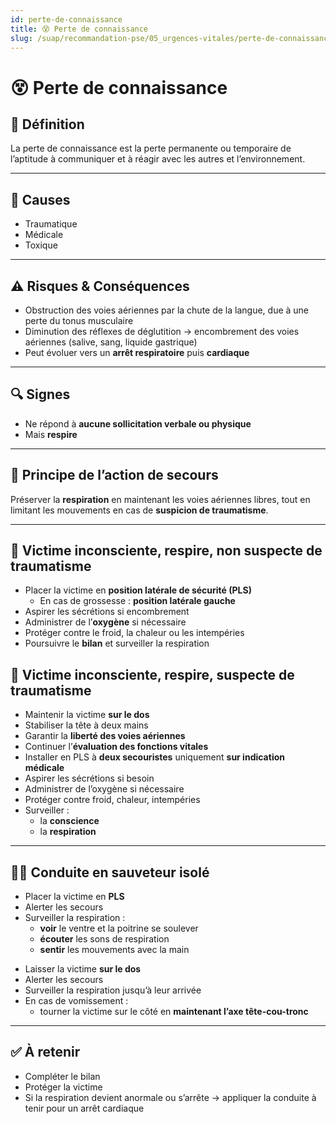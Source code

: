 ---
id: perte-de-connaissance
title: 😵 Perte de connaissance
slug: /suap/recommandation-pse/05_urgences-vitales/perte-de-connaissance
---


# 😵 Perte de connaissance

## 🧠 Définition

La perte de connaissance est la perte permanente ou temporaire de l’aptitude à communiquer et à réagir avec les autres et l’environnement.

---

## 🧪 Causes

- Traumatique  
- Médicale  
- Toxique

---

## ⚠️ Risques & Conséquences

- Obstruction des voies aériennes par la chute de la langue, due à une perte du tonus musculaire
- Diminution des réflexes de déglutition → encombrement des voies aériennes (salive, sang, liquide gastrique)
- Peut évoluer vers un **arrêt respiratoire** puis **cardiaque**

---

## 🔍 Signes

- Ne répond à **aucune sollicitation verbale ou physique**
- Mais **respire**

---

## 🎯 Principe de l’action de secours

Préserver la **respiration** en maintenant les voies aériennes libres, tout en limitant les mouvements en cas de **suspicion de traumatisme**.

---

<Tabs>
<TabItem value="non-trauma" label="🛌 Sans traumatisme">

## 👤 Victime inconsciente, respire, **non suspecte de traumatisme**

- Placer la victime en **position latérale de sécurité (PLS)**
  - En cas de grossesse : **position latérale gauche**
- Aspirer les sécrétions si encombrement
- Administrer de l’**oxygène** si nécessaire
- Protéger contre le froid, la chaleur ou les intempéries
- Poursuivre le **bilan** et surveiller la respiration

</TabItem>
<TabItem value="trauma" label="🧠 Avec traumatisme">

## 🧠 Victime inconsciente, respire, **suspecte de traumatisme**

- Maintenir la victime **sur le dos**
- Stabiliser la tête à deux mains
- Garantir la **liberté des voies aériennes**
- Continuer l’**évaluation des fonctions vitales**
- Installer en PLS à **deux secouristes** uniquement **sur indication médicale**
- Aspirer les sécrétions si besoin
- Administrer de l’oxygène si nécessaire
- Protéger contre froid, chaleur, intempéries
- Surveiller :
  - la **conscience**
  - la **respiration**

</TabItem>
</Tabs>

---

## 🚶‍♂️ Conduite en sauveteur isolé

<Tabs>
<TabItem value="isolé-non-trauma" label="🙍‍♂️ Sans traumatisme">

- Placer la victime en **PLS**
- Alerter les secours
- Surveiller la respiration :
  - **voir** le ventre et la poitrine se soulever
  - **écouter** les sons de respiration
  - **sentir** les mouvements avec la main

</TabItem>
<TabItem value="isolé-trauma" label="🙍‍♂️ Avec traumatisme ou doute">

- Laisser la victime **sur le dos**
- Alerter les secours
- Surveiller la respiration jusqu’à leur arrivée
- En cas de vomissement :
  - tourner la victime sur le côté en **maintenant l’axe tête-cou-tronc**

</TabItem>
</Tabs>

---

## ✅ À retenir

- Compléter le bilan
- Protéger la victime
- Si la respiration devient anormale ou s’arrête → appliquer la conduite à tenir pour un arrêt cardiaque

